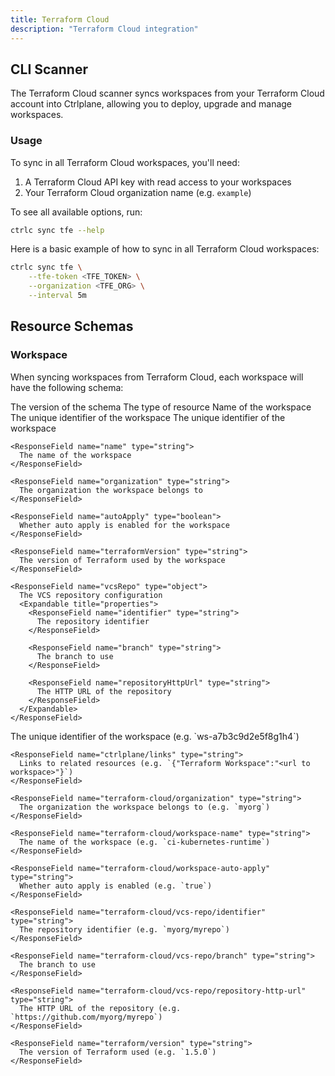 ```yaml
---
title: Terraform Cloud
description: "Terraform Cloud integration"
---
```


## CLI Scanner

The Terraform Cloud scanner syncs workspaces from your Terraform Cloud account
into Ctrlplane, allowing you to deploy, upgrade and manage workspaces.

### Usage

To sync in all Terraform Cloud workspaces, you'll need:

1. A Terraform Cloud API key with read access to your workspaces
2. Your Terraform Cloud organization name (e.g. `example`)

To see all available options, run:

```bash
ctrlc sync tfe --help
```

Here is a basic example of how to sync in all Terraform Cloud workspaces:

```bash
ctrlc sync tfe \
    --tfe-token <TFE_TOKEN> \
    --organization <TFE_ORG> \
    --interval 5m
```

## Resource Schemas

### Workspace

When syncing workspaces from Terraform Cloud, each workspace will have the
following schema:

<ResponseField name="version" type="string" default="terraform-cloud/v1">
  The version of the schema
</ResponseField>

<ResponseField name="kind" type="string" default="Workspace">
  The type of resource
</ResponseField>

<ResponseField name="name" type="string">
  Name of the workspace
</ResponseField>

<ResponseField name="identifier" type="string">
  The unique identifier of the workspace
</ResponseField>

<ResponseField name="config" type="Terraform Cloud workspace config">
  <Expandable title="properties">
    <ResponseField name="id" type="string">
      The unique identifier of the workspace
    </ResponseField>

    <ResponseField name="name" type="string">
      The name of the workspace
    </ResponseField>

    <ResponseField name="organization" type="string">
      The organization the workspace belongs to
    </ResponseField>

    <ResponseField name="autoApply" type="boolean">
      Whether auto apply is enabled for the workspace
    </ResponseField>

    <ResponseField name="terraformVersion" type="string">
      The version of Terraform used by the workspace
    </ResponseField>

    <ResponseField name="vcsRepo" type="object">
      The VCS repository configuration
      <Expandable title="properties">
        <ResponseField name="identifier" type="string">
          The repository identifier
        </ResponseField>

        <ResponseField name="branch" type="string">
          The branch to use
        </ResponseField>

        <ResponseField name="repositoryHttpUrl" type="string">
          The HTTP URL of the repository
        </ResponseField>
      </Expandable>
    </ResponseField>

  </Expandable>
</ResponseField>

<ResponseField name="metadata" type="Terraform Cloud workspace metadata">
  <Expandable title="properties">
    <ResponseField name="ctrlplane/external-id" type="string">
      The unique identifier of the workspace (e.g. `ws-a7b3c9d2e5f8g1h4`)
    </ResponseField>

    <ResponseField name="ctrlplane/links" type="string">
      Links to related resources (e.g. `{"Terraform Workspace":"<url to workspace>"}`)
    </ResponseField>

    <ResponseField name="terraform-cloud/organization" type="string">
      The organization the workspace belongs to (e.g. `myorg`)
    </ResponseField>

    <ResponseField name="terraform-cloud/workspace-name" type="string">
      The name of the workspace (e.g. `ci-kubernetes-runtime`)
    </ResponseField>

    <ResponseField name="terraform-cloud/workspace-auto-apply" type="string">
      Whether auto apply is enabled (e.g. `true`)
    </ResponseField>

    <ResponseField name="terraform-cloud/vcs-repo/identifier" type="string">
      The repository identifier (e.g. `myorg/myrepo`)
    </ResponseField>

    <ResponseField name="terraform-cloud/vcs-repo/branch" type="string">
      The branch to use
    </ResponseField>

    <ResponseField name="terraform-cloud/vcs-repo/repository-http-url" type="string">
      The HTTP URL of the repository (e.g. `https://github.com/myorg/myrepo`)
    </ResponseField>

    <ResponseField name="terraform/version" type="string">
      The version of Terraform used (e.g. `1.5.0`)
    </ResponseField>

  </Expandable>
</ResponseField>
